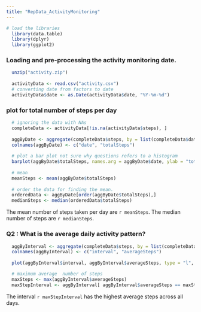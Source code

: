 ```yaml
---
title: "RepData_ActivityMonitoring"
---
```



``` r
# load the libraries
  library(data.table)
  library(dplyr)
  library(ggplot2)
```


### Loading and pre-processing the activity monitoring date.

```r
  unzip("activity.zip")
  
  activityData <- read.csv("activity.csv")
  # converting date from factors to date
  activityData$date <- as.Date(activityData$date, "%Y-%m-%d")

```

### plot for total number of steps per day
```r
  # ignoring the data with NAs
  completeData <- activityData[!is.na(activityData$steps), ]
  
  aggByDate <- aggregate(completeData$steps, by = list(completeData$date), FUN = sum)
  colnames(aggByDate) <- c("date", "totalSteps")
  
  # plot a bar plot not sure why questions refers to a histogram
  barplot(aggByDate$totalSteps, names.arg = aggByDate$date, ylab = "total steps")
  
  # mean
  meanSteps <- mean(aggByDate$totalSteps)
  
  # order the data for finding the mean.
  orderedData <- aggByDate[order(aggByDate$totalSteps),]
  medianSteps <- median(orderedData$totalSteps)

```
The mean number of steps taken per day are `r meanSteps`.
The median number of steps are `r medianSteps`.

### Q2 : What is the average daily activity pattern?
```r
  aggByInterval <- aggregate(completeData$steps, by = list(completeData$interval), FUN = mean)
  colnames(aggByInterval) <- c("interval", "averageSteps")
  
  plot(aggByInterval$interval, aggByInterval$averageSteps, type = "l", xlab = "interval", ylab = "average_steps")

  # maximum average  number of steps
  maxSteps <- max(aggByInterval$averageSteps)
  maxStepInterval <- aggByInterval[ aggByInterval$averageSteps == maxSteps, "interval"]
```

The interval `r maxStepInterval` has the highest average steps across all days.
